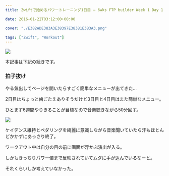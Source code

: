 ---
title: Zwiftで始めるパワートレーニング1日目 – 6wks FTP builder Week 1 Day 1

date: 2016-01-22T03:12:00+00:00

cover: "./E382ADE383A3E38397E38381E383A3.png"

tags: ["Zwift", "Workout"]
---

![ ](./E382ADE383A3E38397E38381E383A3.png)

本記事は下記の続きです。

<LinkCard url="https://blog.gensobunya.net/2016/01/21/zwift0-ftp-testshorter.html" />

### 拍子抜け

やる気出してページを開いたらすごく簡単なメニューが出てきた…

2日目はちょっと歯ごたえありそうだけど3日目と4日目はまた簡単なメニュー。

ひとまず6週間やりきることが目標なので音楽聴きながら50分回す。

![ ](./2016-01-22_2048172.jpg)

ケイデンス維持とペダリングを綺麗に意識しながら音楽聞いていたら汗もほとんどかかずにあっさり終了。

ワークアウト中は自分の目の前に画面が浮かぶ演出が入る。

しかもきっちりパワー値まで反映されていてムダに手が込んでいるなーと。

それくらいしか考えていなかった。

<Amzn asin="B07FZHFLD6" />
